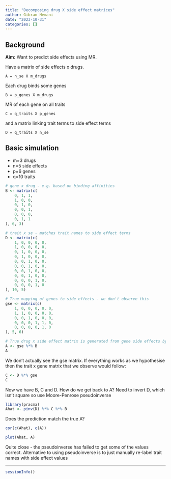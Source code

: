 ```yaml
---
title: "Decomposing drug X side effect matrices"
author: Gibran Hemani
date: "2023-10-31"
categories: []
---
```


## Background

**Aim:** Want to predict side effects using MR. 

Have a matrix of side effects x drugs. 

```
A = n_se X m_drugs
```

Each drug binds some genes

```
B = p_genes X m_drugs
```

MR of each gene on all traits

```
C = q_traits X p_genes
```

and a matrix linking trait terms to side effect terms

```
D = q_traits X n_se
```

## Basic simulation

- m=3 drugs
- n=5 side effects
- p=6 genes
- q=10 traits

```r
# gene x drug - e.g. based on binding affinities
B <- matrix(c(
    0, 1, 1,
    1, 0, 0,
    0, 1, 0,
    0, 0, 1,
    0, 0, 0,
    0, 1, 1
), 6, 3)

# trait x se - matches trait names to side effect terms
D <- matrix(c(
    1, 0, 0, 0, 0,
    1, 0, 0, 0, 0,
    0, 1, 0, 0, 0,
    0, 1, 0, 0, 0,
    0, 0, 1, 0, 0, 
    0, 0, 1, 0, 0,
    0, 0, 1, 0, 0,
    0, 0, 1, 0, 0,
    0, 0, 0, 1, 0,
    0, 0, 0, 1, 0
), 10, 5)

# True mapping of genes to side effects - we don't observe this
gse <- matrix(c(
    1, 0, 0, 0, 0, 0,
    1, 1, 0, 0, 0, 0,
    0, 0, 1, 0, 0, 0,
    0, 0, 0, 1, 1, 0,
    0, 0, 0, 0, 1, 0
), 5, 6)

# True drug x side effect matrix is generated from gene side effects by gene drug binding
A <- gse %*% B
A
```


We don't actually see the gse matrix. If everything works as we hypothesise then the trait x gene matrix that we observe would follow:

```r
C <- D %*% gse
C
```

Now we have B, C and D. How do we get back to A? Need to invert D, which isn't square so use Moore-Penrose pseudoinverse

```r
library(pracma)
Ahat <- pinv(D) %*% C %*% B
```

Does the prediction match the true A?

```r
cor(c(Ahat), c(A))
```

```r
plot(Ahat, A)
```

Quite close - the pseudoinverse has failed to get some of the values correct. Alternative to using pseudoinverse is to just manually re-label trait names with side effect values

---

```r
sessionInfo()
```
